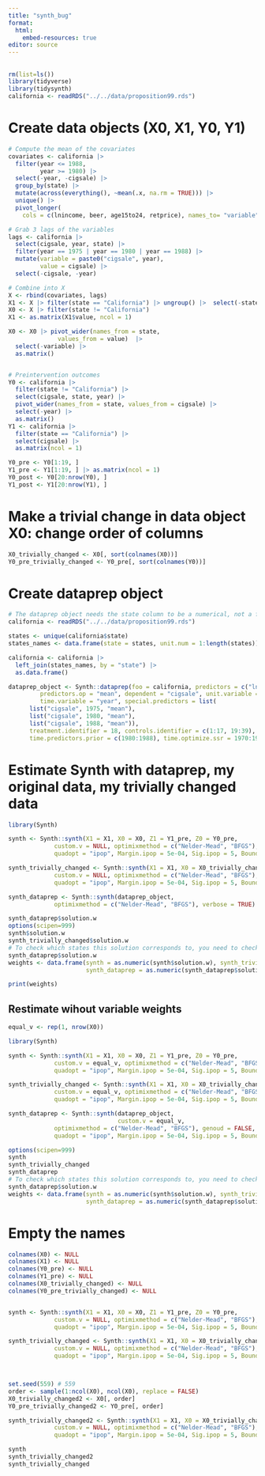 ```yaml
---
title: "synth_bug"
format: 
  html:
    embed-resources: true
editor: source
---
```


## 

```r
rm(list=ls())
library(tidyverse)
library(tidysynth)
california <- readRDS("../../data/proposition99.rds")
```

# Create data objects (X0, X1, Y0, Y1)
```r
# Compute the mean of the covariates
covariates <- california |> 
  filter(year <= 1988,
         year >= 1980) |> 
  select(-year, -cigsale) |> 
  group_by(state) |> 
  mutate(across(everything(), ~mean(.x, na.rm = TRUE))) |> 
  unique() |> 
  pivot_longer(
    cols = c(lnincome, beer, age15to24, retprice), names_to= "variable", values_to = "value") 

# Grab 3 lags of the variables
lags <- california |> 
  select(cigsale, year, state) |> 
  filter(year == 1975 | year == 1980 | year == 1988) |> 
  mutate(variable = paste0("cigsale", year),
         value = cigsale) |> 
  select(-cigsale, -year)

# Combine into X
X <- rbind(covariates, lags) 
X1 <- X |> filter(state == "California") |> ungroup() |>  select(-state)
X0 <- X |> filter(state != "California") 
X1 <- as.matrix(X1$value, ncol = 1)

X0 <- X0 |> pivot_wider(names_from = state,
              values_from = value)  |> 
  select(-variable) |> 
  as.matrix() 


# Preintervention outcomes
Y0 <- california |> 
  filter(state != "California") |> 
  select(cigsale, state, year) |> 
  pivot_wider(names_from = state, values_from = cigsale) |> 
  select(-year) |>
  as.matrix()
Y1 <- california |>
  filter(state == "California") |> 
  select(cigsale) |> 
  as.matrix(ncol = 1)

Y0_pre <- Y0[1:19, ]
Y1_pre <- Y1[1:19, ] |> as.matrix(ncol = 1)
Y0_post <- Y0[20:nrow(Y0), ]
Y1_post <- Y1[20:nrow(Y1), ]
```

# Make a trivial change in data object X0: change order of columns

```r
X0_trivially_changed <- X0[, sort(colnames(X0))]
Y0_pre_trivially_changed <- Y0_pre[, sort(colnames(Y0))]

```

# Create dataprep object
```r
# The dataprep object needs the state column to be a numerical, not a factor os string, so I change that. Also, it only accepts dataframes, not tibbles
california <- readRDS("../../data/proposition99.rds")

states <- unique(california$state)
states_names <- data.frame(state = states, unit.num = 1:length(states))

california <- california |> 
  left_join(states_names, by = "state") |> 
  as.data.frame()

dataprep_object <- Synth::dataprep(foo = california, predictors = c("lnincome", "beer", "age15to24", "retprice"),
         predictors.op = "mean", dependent = "cigsale", unit.variable = 8,
         time.variable = "year", special.predictors = list(
      list("cigsale", 1975, "mean"),
      list("cigsale", 1980, "mean"),
      list("cigsale", 1988, "mean")),
      treatment.identifier = 18, controls.identifier = c(1:17, 19:39),
      time.predictors.prior = c(1980:1988), time.optimize.ssr = 1970:1988)


```

# Estimate Synth with dataprep, my original data, my trivially changed data

```r
library(Synth)

synth <- Synth::synth(X1 = X1, X0 = X0, Z1 = Y1_pre, Z0 = Y0_pre,
             custom.v = NULL, optimixmethod = c("Nelder-Mead", "BFGS"), genoud = FALSE,
             quadopt = "ipop", Margin.ipop = 5e-04, Sig.ipop = 5, Bound.ipop = 10, verbose = TRUE)

synth_trivially_changed <- Synth::synth(X1 = X1, X0 = X0_trivially_changed, Z1 = Y1_pre, Z0 = Y0_pre_trivially_changed,
             custom.v = NULL, optimixmethod = c("Nelder-Mead", "BFGS"), genoud = FALSE,
             quadopt = "ipop", Margin.ipop = 5e-04, Sig.ipop = 5, Bound.ipop = 10, verbose = TRUE)

synth_dataprep <- Synth::synth(dataprep_object,
             optimixmethod = c("Nelder-Mead", "BFGS"), verbose = TRUE)

synth_dataprep$solution.w
options(scipen=999)
synth$solution.w
synth_trivially_changed$solution.w
# To check which states this solution corresponds to, you need to check what state corresponds to each name in the states_names dataframe
synth_dataprep$solution.w
weights <- data.frame(synth = as.numeric(synth$solution.w), synth_trivially_changed = as.numeric(synth_trivially_changed$solution.w),
                      synth_dataprep = as.numeric(synth_dataprep$solution.w))

print(weights)
```
## Restimate wihout variable weights
```r
equal_v <- rep(1, nrow(X0))

library(Synth)

synth <- Synth::synth(X1 = X1, X0 = X0, Z1 = Y1_pre, Z0 = Y0_pre,
             custom.v = equal_v, optimixmethod = c("Nelder-Mead", "BFGS"), genoud = FALSE,
             quadopt = "ipop", Margin.ipop = 5e-04, Sig.ipop = 5, Bound.ipop = 10, verbose = TRUE)

synth_trivially_changed <- Synth::synth(X1 = X1, X0 = X0_trivially_changed, Z1 = Y1_pre, Z0 = Y0_pre_trivially_changed,
             custom.v = equal_v, optimixmethod = c("Nelder-Mead", "BFGS"), genoud = FALSE,
             quadopt = "ipop", Margin.ipop = 5e-04, Sig.ipop = 5, Bound.ipop = 10, verbose = TRUE)

synth_dataprep <- Synth::synth(dataprep_object,
                               custom.v = equal_v,
             optimixmethod = c("Nelder-Mead", "BFGS"), genoud = FALSE,
             quadopt = "ipop", Margin.ipop = 5e-04, Sig.ipop = 5, Bound.ipop = 10, verbose = TRUE)

options(scipen=999)
synth
synth_trivially_changed
synth_dataprep
# To check which states this solution corresponds to, you need to check what state corresponds to each name in the states_names dataframe
synth_dataprep$solution.w
weights <- data.frame(synth = as.numeric(synth$solution.w), synth_trivially_changed = as.numeric(synth_trivially_changed$solution.w),
                      synth_dataprep = as.numeric(synth_dataprep$solution.w))
```
# Empty the names
```r
colnames(X0) <- NULL
colnames(X1) <- NULL
colnames(Y0_pre) <- NULL
colnames(Y1_pre) <- NULL
colnames(X0_trivially_changed) <- NULL
colnames(Y0_pre_trivially_changed) <- NULL


synth <- Synth::synth(X1 = X1, X0 = X0, Z1 = Y1_pre, Z0 = Y0_pre,
             custom.v = NULL, optimixmethod = c("Nelder-Mead", "BFGS"), genoud = FALSE,
             quadopt = "ipop", Margin.ipop = 5e-04, Sig.ipop = 5, Bound.ipop = 10, verbose = TRUE)

synth_trivially_changed <- Synth::synth(X1 = X1, X0 = X0_trivially_changed, Z1 = Y1_pre, Z0 = Y0_pre_trivially_changed,
             custom.v = NULL, optimixmethod = c("Nelder-Mead", "BFGS"), genoud = FALSE,
             quadopt = "ipop", Margin.ipop = 5e-04, Sig.ipop = 5, Bound.ipop = 10, verbose = TRUE)



set.seed(559) # 559
order <- sample(1:ncol(X0), ncol(X0), replace = FALSE)
X0_trivially_changed2 <- X0[, order]
Y0_pre_trivially_changed2 <- Y0_pre[, order]

synth_trivially_changed2 <- Synth::synth(X1 = X1, X0 = X0_trivially_changed2, Z1 = Y1_pre, Z0 = Y0_pre_trivially_changed2,
             custom.v = NULL, optimixmethod = c("Nelder-Mead", "BFGS"), genoud = FALSE,
             quadopt = "ipop", Margin.ipop = 5e-04, Sig.ipop = 5, Bound.ipop = 10, verbose = TRUE)

synth
synth_trivially_changed2
synth_trivially_changed

```







